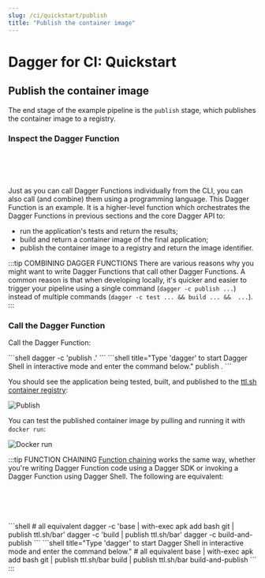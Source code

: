 ```yaml
---
slug: /ci/quickstart/publish
title: "Publish the container image"
---
```


# Dagger for CI: Quickstart

## Publish the container image

The end stage of the example pipeline is the `publish` stage, which publishes the container image to a registry.

### Inspect the Dagger Function

<Tabs groupId="language">
<TabItem value="Go">

```go file=./snippets/publish/go/main.go
```

</TabItem>
<TabItem value="Python">

```python file=./snippets/publish/python/__init__.py
```

</TabItem>
<TabItem value="TypeScript">

```typescript file=./snippets/publish/typescript/index.ts
```

</TabItem>
<TabItem value="PHP">

```php file=./snippets/publish/php/src/HelloDagger.php
```

</TabItem>
<TabItem value="Java">

```java file=./snippets/publish/java/src/main/java/io/dagger/modules/hellodagger/HelloDagger.java
```

</TabItem>
</Tabs>

Just as you can call Dagger Functions individually from the CLI, you can also call (and combine) them using a programming language. This Dagger Function is an example. It is a higher-level function which orchestrates the Dagger Functions in previous sections and the core Dagger API to:
- run the application's tests and return the results;
- build and return a container image of the final application;
- publish the container image to a registry and return the image identifier.

:::tip COMBINING DAGGER FUNCTIONS
There are various reasons why you might want to write Dagger Functions that call other Dagger Functions. A common reason is that when developing locally, it's quicker and easier to trigger your pipeline using a single command (`dagger -c publish ...`) instead of multiple commands (`dagger -c test ... && build ... &&  ...`).
:::

### Call the Dagger Function

Call the Dagger Function:

<Tabs groupId="shell">
<TabItem value="System shell">
```shell
dagger -c 'publish .'
```
</TabItem>
<TabItem value="Dagger Shell">
```shell title="Type 'dagger' to start Dagger Shell in interactive mode and enter the command below."
publish .
```
</TabItem>
</Tabs>

You should see the application being tested, built, and published to the [ttl.sh container registry](https://ttl.sh):

![Publish](/img/current_docs/quickstart/publish.gif)

You can test the published container image by pulling and running it with `docker run`:

![Docker run](/img/current_docs/quickstart/docker.gif)

:::tip FUNCTION CHAINING
[Function chaining](../../features/programmable-pipelines.mdx) works the same way, whether you're writing Dagger Function code using a Dagger SDK or invoking a Dagger Function using Dagger Shell. The following are equivalent:

<Tabs groupId="language">
<TabItem value="Go">

```go file=./snippets/chain/go/main.go
```

</TabItem>
<TabItem value="Python">

```python file=./snippets/chain/python/__init__.py
```

</TabItem>
<TabItem value="TypeScript">

```typescript file=./snippets/chain/typescript/index.ts
```

</TabItem>
<TabItem value="PHP">

```php file=./snippets/chain/php/src/HelloDagger.php
```

</TabItem>
<TabItem value="Java">

```java file=./snippets/chain/java/src/main/java/io/dagger/modules/hellodagger/HelloDagger.java
```

</TabItem>
<TabItem value="System shell">
```shell
# all equivalent
dagger -c 'base | with-exec apk add bash git | publish ttl.sh/bar'
dagger -c 'build | publish ttl.sh/bar'
dagger -c build-and-publish
```
</TabItem>
<TabItem value="Dagger Shell">
```shell title="Type 'dagger' to start Dagger Shell in interactive mode and enter the command below."
# all equivalent
base | with-exec apk add bash git | publish ttl.sh/bar
build | publish ttl.sh/bar
build-and-publish
```
</TabItem>
</Tabs>
:::
